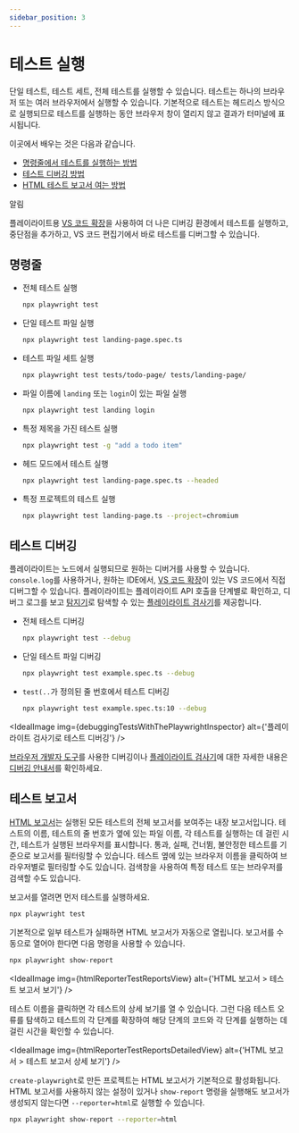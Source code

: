 ```yaml
---
sidebar_position: 3
---
```



# 테스트 실행

단일 테스트, 테스트 세트, 전체 테스트를 실행할 수 있습니다. 테스트는 하나의 브라우저 또는 여러 브라우저에서 실행할 수 있습니다. 기본적으로 테스트는 헤드리스 방식으로 실행되므로 테스트를 실행하는 동안 브라우저 창이 열리지 않고 결과가 터미널에 표시됩니다.

이곳에서 배우는 것은 다음과 같습니다.

- [명령줄에서 테스트를 실행하는 방법](#명령줄)
- [테스트 디버깅 방법](#테스트-디버깅)
- [HTML 테스트 보고서 여는 방법](#테스트-보고서)

알림

플레이라이트용 [VS 코드 확장](docs/test/playwright/getting-started/vs-code.mdx)을 사용하여 더 나은 디버깅 환경에서 테스트를 실행하고, 중단점을 추가하고, VS 코드 편집기에서 바로 테스트를 디버그할 수 있습니다.

## 명령줄

- 전체 테스트 실행

  ```bash
  npx playwright test
  ```

- 단일 테스트 파일 실행

  ```bash
  npx playwright test landing-page.spec.ts
  ```

- 테스트 파일 세트 실행

  ```bash
  npx playwright test tests/todo-page/ tests/landing-page/
  ```

- 파일 이름에 `landing` 또는 `login`이 있는 파일 실행

  ```bash
  npx playwright test landing login
  ```

- 특정 제목을 가진 테스트 실행

  ```bash
  npx playwright test -g "add a todo item"
  ```

- 헤드 모드에서 테스트 실행

  ```bash
  npx playwright test landing-page.spec.ts --headed
  ```

- 특정 프로젝트의 테스트 실행

  ```bash
  npx playwright test landing-page.ts --project=chromium
  ```

## 테스트 디버깅

플레이라이트는 노드에서 실행되므로 원하는 디버거를 사용할 수 있습니다. `console.log`를 사용하거나, 원하는 IDE에서, [VS 코드 확장](docs/test/playwright/getting-started/vs-code.mdx)이 있는 VS 코드에서 직접 디버그할 수 있습니다. 플레이라이트는 플레이라이트 API 호출을 단계별로 확인하고, 디버그 로그를 보고 [탐지기](https://playwright.dev/docs/locators)로 탐색할 수 있는 [플레이라이트 검사기](https://playwright.dev/docs/debug#playwright-inspector)를 제공합니다.

- 전체 테스트 디버깅

  ```bash
  npx playwright test --debug
  ```

- 단일 테스트 파일 디버깅

  ```bash
  npx playwright test example.spec.ts --debug
  ```

- `test(..`가 정의된 줄 번호에서 테스트 디버깅

  ```bash
  npx playwright test example.spec.ts:10 --debug
  ```

<IdealImage
  img={debuggingTestsWithThePlaywrightInspector}
  alt={'플레이라이트 검사기로 테스트 디버깅'}
/>

[브라우저 개발자 도구](https://playwright.dev/docs/debug#browser-developer-tools)를 사용한 디버깅이나 [플레이라이트 검사기](https://playwright.dev/docs/debug#playwright-inspector)에 대한 자세한 내용은 [디버깅 안내서](https://playwright.dev/docs/debug)를 확인하세요.

## 테스트 보고서

[HTML 보고서](https://playwright.dev/docs/test-reporters#html-reporter)는 실행된 모든 테스트의 전체 보고서를 보여주는 내장 보고서입니다. 테스트의 이름, 테스트의 줄 번호가 옆에 있는 파일 이름, 각 테스트를 실행하는 데 걸린 시간, 테스트가 실행된 브라우저를 표시합니다. 통과, 실패, 건너뜀, 불안정한 테스트를 기준으로 보고서를 필터링할 수 있습니다. 테스트 옆에 있는 브라우저 이름을 클릭하여 브라우저별로 필터링할 수도 있습니다. 검색창을 사용하여 특정 테스트 또는 브라우저를 검색할 수도 있습니다.

보고서를 열려면 먼저 테스트를 실행하세요.

```bash
npx playwright test
```

기본적으로 일부 테스트가 실패하면 HTML 보고서가 자동으로 열립니다. 보고서를 수동으로 열어야 한다면 다음 명령을 사용할 수 있습니다.

```bash
npx playwright show-report
```

<IdealImage
  img={htmlReporterTestReportsView}
  alt={'HTML 보고서 > 테스트 보고서 보기'}
/>

테스트 이름을 클릭하면 각 테스트의 상세 보기를 열 수 있습니다. 그런 다음 테스트 오류를 탐색하고 테스트의 각 단계를 확장하여 해당 단계의 코드와 각 단계를 실행하는 데 걸린 시간을 확인할 수 있습니다.

<IdealImage
  img={htmlReporterTestReportsDetailedView}
  alt={'HTML 보고서 > 테스트 보고서 상세 보기'}
/>

`create-playwright`로 만든 프로젝트는 HTML 보고서가 기본적으로 활성화됩니다. HTML 보고서를 사용하지 않는 설정이 있거나 `show-report` 명령을 실행해도 보고서가 생성되지 않는다면 `--reporter=html`로 실행할 수 있습니다.

```bash
npx playwright show-report --reporter=html
```

